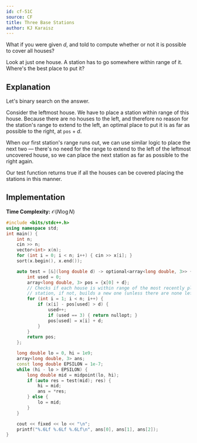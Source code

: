 ```yaml
---
id: cf-51C
source: CF
title: Three Base Stations
author: KJ Karaisz
---
```


<Spoiler title = "Hint 1">

What if you were given $d$, and told to compute whether or not it is possible to cover all houses?

</Spoiler>

<Spoiler title = "Hint 2">

Look at just one house. A station has to go somewhere within range of it. Where's the best place to put it?

</Spoiler>

<Spoiler title = "Solution">

## Explanation

Let's binary search on the answer.

Consider the leftmost house. We have to place a station within range of this
house. Because there are no houses to the left, and therefore no reason for the
station's range to extend to the left, an optimal place to put it is as far as
possible to the right, at $\texttt{pos}+d$.

When our first station's range runs out, we can use similar logic to place the
next two — there's no need for the range to extend to the left of the leftmost
uncovered house, so we can place the next station as far as possible to the
right again.

Our test function returns true if all the houses can be covered placing the
stations in this manner.

## Implementation

**Time Complexity:** $\mathcal{O}(N\log N)$

<LanguageSection>

<CPPSection>

```cpp
#include <bits/stdc++.h>
using namespace std;
int main() {
	int n;
	cin >> n;
	vector<int> x(n);
	for (int i = 0; i < n; i++) { cin >> x[i]; }
	sort(x.begin(), x.end());

	auto test = [&](long double d) -> optional<array<long double, 3>> {
		int used = 0;
		array<long double, 3> pos = {x[0] + d};
		// Checks if each house is within range of the most recently placed
		// station, if not, builds a new one (unless there are none left)
		for (int i = 1; i < n; i++) {
			if (x[i] - pos[used] > d) {
				used++;
				if (used == 3) { return nullopt; }
				pos[used] = x[i] + d;
			}
		}
		return pos;
	};

	long double lo = 0, hi = 1e9;
	array<long double, 3> ans;
	const long double EPSILON = 1e-7;
	while (hi - lo > EPSILON) {
		long double mid = midpoint(lo, hi);
		if (auto res = test(mid); res) {
			hi = mid;
			ans = *res;
		} else {
			lo = mid;
		}
	}

	cout << fixed << lo << "\n";
	printf("%.6Lf %.6Lf %.6Lf\n", ans[0], ans[1], ans[2]);
}
```

</CPPSection>

</LanguageSection>

</Spoiler>
